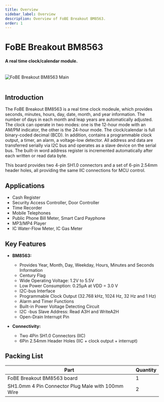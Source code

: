 ```yaml
---
title: Overview
sidebar_label: Overview
description: Overview of FoBE Breakout BM8563.
order: 1
---
```


# FoBE Breakout BM8563

#### A real time clock/calendar module.

<br/>
<div style={{ textAlign: 'center' }}>
  <img src="/img/products/f2204-1a.main.png" alt="FoBE Breakout BM8563 Main" style={{ width: '80%', height: 'auto' }} />
</div>
<br/>

## Introduction

The FoBE Breakout BM8563 is a real time clock modeule, which provides seconds, minutes, hours, day, date, month, and year information. The number of days in each month and leap years are automatically adjusted. The clock can operate in two modes: one is the 12-hour mode with an AM/PM indicator, the other is the 24-hour mode. The clock/calendar is full binary-coded decimal (BCD).
In addition,  contains a programmable clock output, a timer, an alarm, a voltage-low detector. All address and data are transferred serially via I2C bus and  operates as a slave device on the serial bus. The built-in word address register is incremented automatically after each written or read data byte. 

This board provides two 4-pin SH1.0 connectors and a set of 6-pin 2.54mm header holes, all providing the same IIC connections for MCU control.

## Applications
- Cash Register
- Security Access Controller, Door Controller
- Time Recorder
- Mobile Telephones
- Public Phone Bill Meter, Smart Card Payphone
- MP3/MP4 Player
- IC Water-Flow Meter, IC Gas Meter

## Key Features

*   **BM8563:**
    - Provides Year, Month, Day, Weekday, Hours, Minutes and Seconds Information
    - Century Flag
    - Wide Operating Voltage: 1.2V to 5.5V
    - Low Power Consumption: 0.25μA at VDD = 3.0 V
    - I2C-bus Interface
    - Programmable Clock Output (32.768 kHz, 1024 Hz, 32 Hz and 1 Hz)
    - Alarm and Timer Functions
    - Built-in Power Voltage Detecting Circuit
    - I2C -bus Slave Address: Read A3H and WriteA2H
    - Open-Drain Interrupt Pin

*   **Connectivity:**
    - Two 4Pin SH1.0 Connectors  (IIC)
    - 6Pin 2.54mm Header Holes (IIC + clock output + interrupt)


## Packing List

|Part                           |Quantity |
|-------------------------------|---------|
|FoBE Breakout BM8563 board |1        |
|SH1.0mm 4 Pin Connector Plug Male with 100mm Wire  |2        |